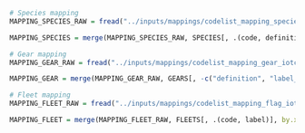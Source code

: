 ```r
# Species mapping
MAPPING_SPECIES_RAW = fread("../inputs/mappings/codelist_mapping_species_iotc_species_asfis.csv")

MAPPING_SPECIES = merge(MAPPING_SPECIES_RAW, SPECIES[, .(code, definition, name_en)], by.x = "trg_code", by.y = "code")

# Gear mapping
MAPPING_GEAR_RAW = fread("../inputs/mappings/codelist_mapping_gear_iotc_isscfg_revision_1.csv", colClasses = "character")

MAPPING_GEAR = merge(MAPPING_GEAR_RAW, GEARS[, -c("definition", "label_en")], by.x = "trg_code", by.y = "code")

# Fleet mapping
MAPPING_FLEET_RAW = fread("../inputs/mappings/codelist_mapping_flag_iotc_fishingfleet_firms.csv", colClasses = "character")

MAPPING_FLEET = merge(MAPPING_FLEET_RAW, FLEETS[, .(code, label)], by.x = "trg_code", by.y = "code", all.x = TRUE)
``` 